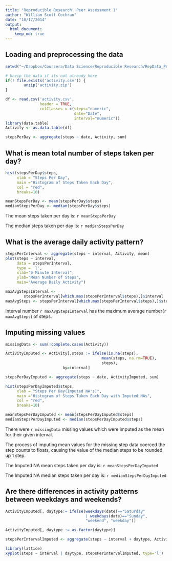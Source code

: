 ```yaml
---
title: "Reproducible Research: Peer Assessment 1"
author: "William Scott Cochran"
date: "10/17/2014"
output: 
  html_document:
    keep_md: true
---
```



## Loading and preprocessing the data
```r
setwd("~/Dropbox/Coursera/Data Science/Reproducible Research/RepData_PeerAssessment1")

# Unzip the data if its not already here
if(! file.exists('activity.csv')) {
        unzip('activity.zip')
}

df <- read.csv('activity.csv', 
               header = TRUE, 
               colClasses = c(steps="numeric",
                              date="Date",
                              interval="numeric"))
library(data.table)
Activity <- as.data.table(df)

stepsPerDay <- aggregate(steps ~ date, Activity, sum)
```

## What is mean total number of steps taken per day?
```r
hist(stepsPerDay$steps, 
     xlab = "Steps Per Day", 
     main ="Histogram of Steps Taken Each Day", 
     col = "red",
     breaks=10)

meanStepsPerDay <- mean(stepsPerDay$steps)
medianStepsPerDay <- median(stepsPerDay$steps)
```

The mean steps taken per day is: `r meanStepsPerDay`

The median steps taken per day is: `r medianStepsPerDay`

## What is the average daily activity pattern?
```r
stepsPerInterval <- aggregate(steps ~ interval, Activity, mean)
plot(steps ~ interval, 
     data = stepsPerInterval, 
     type = 'l', 
     xlab="5 Minute Interval", 
     ylab="Mean Number of Steps",
     main="Average Daily Activity")

maxAvgStepsInterval <- 
        stepsPerInterval[which.max(stepsPerInterval$steps),]$interval
maxAvgSteps <- stepsPerInterval[which.max(stepsPerInterval$steps),]$steps
```
Interval number `r maxAvgStepsInterval` has the maximum average number(`r maxAvgSteps`) of steps.


## Imputing missing values
```r
missingData <- sum(!complete.cases(Activity))

ActivityImputed <- Activity[,steps := ifelse(is.na(steps), 
                                          mean(steps, na.rm=TRUE),
                                          steps),
                         by=interval]

stepsPerDayImputed <- aggregate(steps ~ date, ActivityImputed, sum)

hist(stepsPerDayImputed$steps, 
     xlab = "Steps Per Day(Imputed NA's)", 
     main ="Histogram of Steps Taken Each Day with Imputed NAs", 
     col = "red",
     breaks=10)

meanStepsPerDayImputed <- mean(stepsPerDayImputed$steps)
medianStepsPerDayImputed <- median(stepsPerDayImputed$steps)


```
There were `r missingData` missing values which were imputed as the mean for their given interval.

The process of imputing mean values for the missing step data coerced the step counts to floats, causing the value of the median steps to be rounded up 1 step.

The Imputed NA mean steps taken per day is: `r meanStepsPerDayImputed`

The Imputed NA median steps taken per day is: `r medianStepsPerDayImputed`


## Are there differences in activity patterns between weekdays and weekends?
```r

ActivityImputed[, daytype:= ifelse(weekdays(date)=="Saturday" 
                                   | weekdays(date)=="Sunday",
                                   "weekend", "weekday")]

ActivityImputed[, daytype := as.factor(daytype)]

stepsPerIntervalImputed <- aggregate(steps ~ interval + daytype, ActivityImputed, mean)

library(lattice)
xyplot(steps ~ interval | daytype, stepsPerIntervalImputed, type='l')
```
